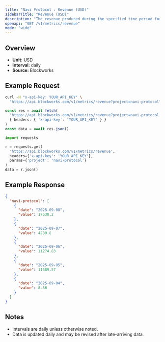 ```yaml
---
title: "Navi Protocol : Revenue (USD)"
sidebarTitle: "Revenue (USD)"
description: "The revenue produced during the specified time period for given project."
openapi: "GET /v1/metrics/revenue"
mode: "wide"
---
```


## Overview

- **Unit:** USD
- **Interval:** daily
- **Source:** Blockworks

## Example Request

<CodeGroup>

```bash cURL
curl -H "x-api-key: YOUR_API_KEY" \
  "https://api.blockworks.com/v1/metrics/revenue?project=navi-protocol"
```

```typescript TypeScript
const res = await fetch(
  'https://api.blockworks.com/v1/metrics/revenue?project=navi-protocol',
  { headers: { 'x-api-key': 'YOUR_API_KEY' } }
)
const data = await res.json()
```

```python Python
import requests

r = requests.get(
  'https://api.blockworks.com/v1/metrics/revenue',
  headers={'x-api-key': 'YOUR_API_KEY'},
  params={'project': 'navi-protocol'}
)
data = r.json()
```

</CodeGroup>

## Example Response

```json
{
  "navi-protocol": [
    {
      "date": "2025-09-08",
      "value": 17638.2
    },
    {
      "date": "2025-09-07",
      "value": 4289.8
    },
    {
      "date": "2025-09-06",
      "value": 11274.83
    },
    {
      "date": "2025-09-05",
      "value": 11689.57
    },
    {
      "date": "2025-09-04",
      "value": 8.36
    }
  ]
}
```

## Notes
- Intervals are daily unless otherwise noted.
- Data is updated daily and may be revised after late-arriving data.
